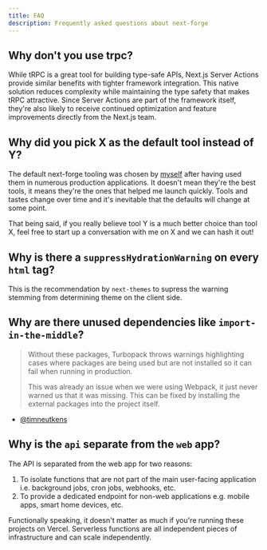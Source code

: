 ```yaml
---
title: FAQ
description: Frequently asked questions about next-forge
---
```


## Why don't you use trpc?

While tRPC is a great tool for building type-safe APIs, Next.js Server Actions provide similar benefits with tighter framework integration. This native solution reduces complexity while maintaining the type safety that makes tRPC attractive. Since Server Actions are part of the framework itself, they're also likely to receive continued optimization and feature improvements directly from the Next.js team.

## Why did you pick X as the default tool instead of Y?

The default next-forge tooling was chosen by [myself](https://x.com/haydenbleasel) after having used them in numerous production applications. It doesn't mean they're the best tools, it means they're the ones that helped me launch quickly. Tools and tastes change over time and it's inevitable that the defaults will change at some point.

That being said, if you really believe tool Y is a much better choice than tool X, feel free to start up a conversation with me on X and we can hash it out!

## Why is there a `suppressHydrationWarning` on every `html` tag?

This is the recommendation by `next-themes` to supress the warning stemming from determining theme on the client side.

## Why are there unused dependencies like `import-in-the-middle`?

> Without these packages, Turbopack throws warnings highlighting cases where packages are being used but are not installed so it can fail when running in production.
> 
> This was already an issue when we were using Webpack, it just never warned us that it was missing. This can be fixed by installing the external packages into the project itself.

- [@timneutkens](https://github.com/haydenbleasel/next-forge/pull/170#issuecomment-2459255583)

## Why is the `api` separate from the `web` app?

The API is separated from the web app for two reasons:

1. To isolate functions that are not part of the main user-facing application i.e. background jobs, cron jobs, webhooks, etc.
2. To provide a dedicated endpoint for non-web applications e.g. mobile apps, smart home devices, etc.

Functionally speaking, it doesn't matter as much if you're running these projects on Vercel. Serverless functions are all independent pieces of infrastructure and can scale independently.
